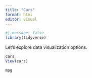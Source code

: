 ```yaml
---
title: "Cars"
format: html
editor: visual
---
```


```r
#| message: false
library(tidyverse)
```

Let's explore data visualization options.

```r
cars
View(cars)
```

```r
mpg
```
